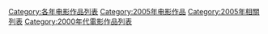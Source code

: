 {{Categories by country|nocat}}

[[Category:各年电影作品列表|Category:各年电影作品列表]]
[[Category:2005年电影作品|Category:2005年电影作品]]
[[Category:2005年相關列表|Category:2005年相關列表]]
[[Category:2000年代電影作品列表|Category:2000年代電影作品列表]]